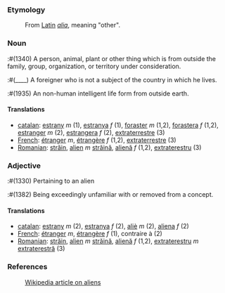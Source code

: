 ===Etymology===
:From [[Latin]] ''[[alia]]'', meaning "other".

===Noun===
:#(1340) A person, animal, plant or other thing which is from outside the family, group, organization, or territory under consideration.
:#(____) A foreigner who is not a subject of the country in which he lives.
:#(1935) An non-human intelligent life form from outside earth.

====Translations====
*[[catalan]]: [[estrany]] ''m'' (1), [[estranya]] ''f'' (1), [[foraster]] ''m'' (1,2), [[forastera]] ''f'' (1,2), [[estranger]] ''m'' (2), [[estrangera]] ''f'' (2), [[extraterrestre]] (3)
*[[French]]: [[étranger]] ''m'', [[étrangère]] ''f'' (1,2), [[extraterrestre]] (3)
*[[Romanian]]: [[străin]], [[alien]] ''m'' [[străină]], [[alienă]] ''f'' (1,2), [[extraterestru]] (3)

===Adjective===
:#(1330) Pertaining to an alien
:#(1382) Being exceedingly unfamiliar with or removed from a concept.

====Translations====
*[[catalan]]: [[estrany]] ''m'' (2), [[estranya]] ''f'' (2), [[aliè]] ''m'' (2), [[aliena]] ''f'' (2)
*[[French]]: [[étranger]] ''m'', [[étrangère]] ''f'' (1), contraire à (2)
*[[Romanian]]: [[străin]], [[alien]] ''m'' [[străină]], [[alienă]] ''f'' (1,2), [[extraterestru]] ''m'' [[extraterestră]] (3)

===References===
:[[w:Alien|Wikipedia article on aliens]]